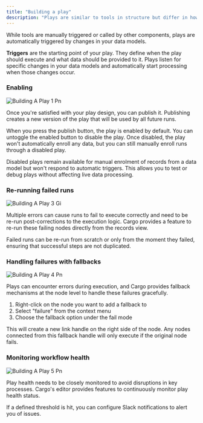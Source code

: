 ```yaml
---
title: "Building a play"
description: "Plays are similar to tools in structure but differ in how they're executed"
---
```


While tools are manually triggered or called by other components, plays are automatically triggered by changes in your data models.

**Triggers** are the starting point of your play. They define when the play should execute and what data should be provided to it. Plays listen for specific changes in your data models and automatically start processing when those changes occur.

### Enabling

![Building A Play 1 Pn](/images/building-a-play-1.png)

Once you're satisfied with your play design, you can publish it. Publishing creates a new version of the play that will be used by all future runs.

When you press the publish button, the play is enabled by default. You can untoggle the enabled button to disable the play. Once disabled, the play won't automatically enroll any data, but you can still manually enroll runs through a disabled play.

Disabled plays remain available for manual enrolment of records from a data model but won't respond to automatic triggers. This allows you to test or debug plays without affecting live data processing.

### **Re-running failed runs**

![Building A Play 3 Gi](/images/building-a-play-3.gif)

Multiple errors can cause runs to fail to execute correctly and need to be re-run post-corrections to the execution logic. Cargo provides a feature to re-run these failing nodes directly from the records view.

Failed runs can be re-run from scratch or only from the moment they failed, ensuring that successful steps are not duplicated.

### Handling failures with fallbacks

![Building A Play 4 Pn](/images/building-a-play-4.png)

Plays can encounter errors during execution, and Cargo provides fallback mechanisms at the node level to handle these failures gracefully.

1. Right-click on the node you want to add a fallback to
2. Select "failure" from the context menu
3. Choose the fallback option under the fail mode

This will create a new link handle on the right side of the node. Any nodes connected from this fallback handle will only execute if the original node fails.

### Monitoring workflow health

![Building A Play 5 Pn](/images/building-a-play-5.png)

Play health needs to be closely monitored to avoid disruptions in key processes. Cargo's editor provides features to continuously monitor play health status.

If a defined threshold is hit, you can configure Slack notifications to alert you of issues.
